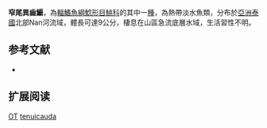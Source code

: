 {{Speciesbox
| name = 窄尾異齒鰋
| status = DD
| status_system = IUCN3.1
| image = 
| image_width = 250px
| genus = Oreoglanis
| species = tenuicauda
| authority = Vidthayanon, Saenjundaeng & Ng, 2009
| synonyms = 
}}
'''窄尾異齒鰋'''，為[[輻鰭魚綱|輻鰭魚綱]][[鯰形目|鯰形目]][[鮡科|鮡科]]的其中一[[種|種]]，為熱帶淡水魚類，分布於[[亞洲|亞洲]][[泰國|泰國]]北部Nan河流域，體長可達9公分，棲息在山區急流底層水域，生活習性不明。

==参考文献==
*{{FishBase_species|genus=Oreoglanis|species=tenuicauda|year=2015|month=3}}

== 扩展阅读 ==
{{refbegin}}
{{wikispecies-inline|Oreoglanis tenuicauda|窄尾異齒鰋}}
{{refend}}
{{Taxonbar|from=Q6412155}}

[[Category:IUCN红色名录数据缺乏物种|OT]]
[[Category:異齒鰋屬|tenuicauda]]